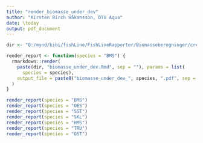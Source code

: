```yaml
---
title: "render_biomasse_under_dev"
author: "Kirsten Birch Håkansson, DTU Aqua"
date: \today
output: pdf_document
---
```


```r

dir <- "Q:/mynd/kibi/fishLine/FishLineRapporter/Biomasseberegninger/creating_a_new_biomasse_report/"

render_report <- function(species = "BMS") {
  rmarkdown::render(
    paste(dir, "biomasse_under_dev.Rmd", sep = ""), params = list(
      species = species),
    output_file = paste0("biomasse_under_dev_", species, ".pdf", sep = ""), encoding = 'UTF-8'
  )
}

render_report(species = "BMS")
render_report(species = "OES")
render_report(species = "SST")
render_report(species = "SKL")
render_report(species = "HMS")
render_report(species = "TRU")
render_report(species = "OST")


```
